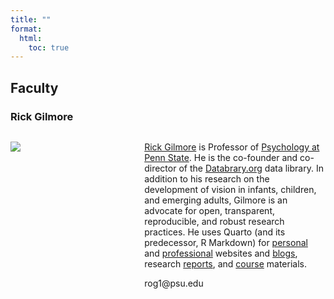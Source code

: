```yaml
---
title: ""
format: 
  html:
    toc: true
---
```


## Faculty

### Rick Gilmore

:::: {.columns}
::: {.column width="40%"}
![](include/img/gilmore-headshot-200x200-72dpi.png)
:::
::: {.column width="60%"}
[Rick Gilmore](https://psych.la.psu.edu/people/rog1_/) is Professor of [Psychology at Penn State](https://la.psu.edu/). 
He is the co-founder and co-director of the [Databrary.org ](https://databrary.org) data library.
In addition to his research on the development of vision in infants, children, and emerging adults, Gilmore is an advocate for open, transparent, reproducible, and robust research practices.
He uses Quarto (and its predecessor, R Markdown) for [personal](https://rick-gilmore.com) and [professional](https://gilmore-lab.github.io) websites and [blogs](https://w3tm.org), research [reports](https://penn-state-open-science.github.io/survey-fall-2022/), and [course](https://psu-psychology.github.io/psych-490-reproducibility-2023-fall/) materials.

rog1@psu.edu</br>
:::
::::

<!-- ### Alaina Pearce -->

<!-- :::: {.columns} -->

<!-- ::: {.column width="40%"} -->

<!-- ![](include/img/pearce-alaina.jpg) -->
<!-- ::: -->
<!-- ::: {.column width="60%"} -->
<!-- [Alaina Pearce](https://sites.psu.edu/alainapearce/) is Assistant Research Professor in the [Department of Nutritional Sciences](https://hhd.psu.edu/nutrition) and [Center for Childhood Obesity Research](https://hhd.psu.edu/ccor) and is an affiliate of the [Institute of Computational and Data Sciences](https://www.icds.psu.edu). Dr. Pearce is a cognitive neuroscientist and her research interests center on understanding on the reciprocal association between neurocognitive functioning and pediatric obesity. Dr. Pearce’s current research aims to: 1) characterize cognitive function, neural food-cue responsivity, and eating behaviors in children at high and low familial risk for obesity prior to the development of excess adiposity; 2) identify neurocognitive processes and eating behaviors that confer either risk or resiliency to pediatric obesity; and 3) characterize child eating behaviors through meal microstructure and computational modeling. -->

<!-- azp271@psu.edu</br> -->
<!-- ::: -->
<!-- :::: -->

<!-- ### Briana Wham -->

<!-- :::: {.columns} -->
<!-- ::: {.column width="40%"} -->
<!-- ![](include/img/wham-briana.jpg) -->
<!-- ::: -->
<!-- ::: {.column width="60%"} -->
<!-- Briana Ezray Wham is Research Data Librarian – STEM at the Penn State University Libraries. Dr. Wham conducts data management plan reviews and provides guidance, training, and consulting services for data management planning, active data management, reproducible research workflows using R, data visualization, data publication, as well as ORCiD integration and utility. She also works as one of the data curators for [ScholarSphere](https://scholarsphere.psu.edu), Penn State's institutional repository. Prior to joining Penn State University Libraries, Briana received her Ph.D. in Entomology from Penn State, where she studied aspects of ecology, evolution, and conservation of bee communities. Briana’s interests include open science, museum collection digitization, and bee conservation. -->

<!-- bde125@psu.edu -->
<!-- ::: -->
<!-- :::: -->

<!-- ### Ana Enriquez -->

<!-- :::: {.columns} -->
<!-- ::: {.column width="40%"} -->
<!-- ![](include/img/enriquez-ana.jpg) -->
<!-- ::: -->
<!-- ::: {.column width="60%"} -->

<!-- Ana Enriquez is the Copyright Officer and Head of the Office of Scholarly Communications and Copyright at the Penn State University Libraries. A copyright lawyer by training, she teaches the university community about copyright and publishing, assists researchers in making their work freely available to the public, and supports the Libraries’ negotiations with publishers. Her research focuses on copyright, teaching copyright, and leveraging library expertise to advance the open access movement.  -->

<!-- aee32@psu.edu</br></br> -->
<!-- ::: -->
<!-- :::: -->

<!-- ### Bari Fuchs -->

<!-- :::: {.columns} -->
<!-- ::: {.column width="40%"} -->
<!-- ![](include/img/fuchs-bari.png) -->
<!-- ::: -->
<!-- ::: {.column width="60%"} -->

<!-- Bari Fuchs recently received her Ph.D. in Nutritional Sciences at Penn State, where she studied neural and decision-making correlates of pediatric eating behaviors. She has 10 years of experience managing and processing multi-modal data (survey, behavioral, neuroimaging) for research studies. Dr. Fuchs places a strong emphasis on transparency and reproducibility in her data management approach. She achieves this by developing software to clean and organize data, implementing field-standardized data organization structures, and sharing data and code on public repositories. -->

<!-- baf44@psu.edu  -->

<!-- ::: -->
<!-- ::: -->

<!-- ### Sai Koneru -->

<!-- :::: {.columns} -->
<!-- ::: {.column width="40%"} -->
<!-- ![](include/img/koneru-sai.jpg) -->

<!-- ::: -->
<!-- ::: {.column width="60%"} -->

<!-- Sai is a PhD student in the college of Information Sciences and Technology. His research is in Natural Language Processing, developing novel methods to combine text and underlying network structure to understand scholarly output. Sai’s interests include open science, scientific reproducibility, and disinformation. -->

<!-- sdk96@psu.edu -->

<!-- ::: -->
<!-- ::: -->
